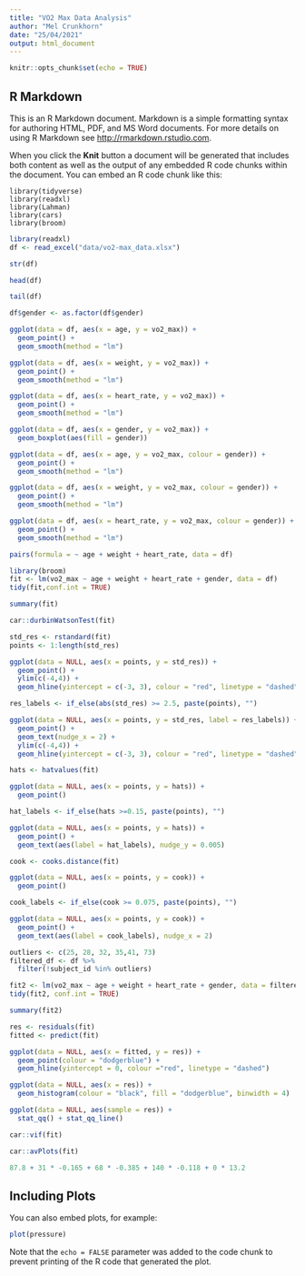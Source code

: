 ```yaml
---
title: "VO2 Max Data Analysis"
author: "Mel Crunkhorn"
date: "25/04/2021"
output: html_document
---
```


```r
knitr::opts_chunk$set(echo = TRUE)
```

## R Markdown

This is an R Markdown document. Markdown is a simple formatting syntax for authoring HTML, PDF, and MS Word documents. For more details on using R Markdown see <http://rmarkdown.rstudio.com>.

When you click the **Knit** button a document will be generated that includes both content as well as the output of any embedded R code chunks within the document. You can embed an R code chunk like this:

```load
library(tidyverse)
library(readxl)
library(Lahman)
library(cars)
library(broom)
```
```r
library(readxl)
df <- read_excel("data/vo2-max_data.xlsx")
```

```r
str(df)
```

```r
head(df)
```
```r
tail(df)
```
```r
df$gender <- as.factor(df$gender)
```

```r
ggplot(data = df, aes(x = age, y = vo2_max)) +
  geom_point() +
  geom_smooth(method = "lm")
```
```r
ggplot(data = df, aes(x = weight, y = vo2_max)) +
  geom_point() +
  geom_smooth(method = "lm")
```
```r
ggplot(data = df, aes(x = heart_rate, y = vo2_max)) +
  geom_point() +
  geom_smooth(method = "lm")
```
```r
ggplot(data = df, aes(x = gender, y = vo2_max)) +
  geom_boxplot(aes(fill = gender)) 
```
```r
ggplot(data = df, aes(x = age, y = vo2_max, colour = gender)) +
  geom_point() +
  geom_smooth(method = "lm")
```
```r
ggplot(data = df, aes(x = weight, y = vo2_max, colour = gender)) +
  geom_point() +
  geom_smooth(method = "lm")
```
```r
ggplot(data = df, aes(x = heart_rate, y = vo2_max, colour = gender)) +
  geom_point() +
  geom_smooth(method = "lm")
```
```r
pairs(formula = ~ age + weight + heart_rate, data = df)
```
```r
library(broom)
fit <- lm(vo2_max ~ age + weight + heart_rate + gender, data = df)
tidy(fit,conf.int = TRUE)
```

```r
summary(fit)
```
```r
car::durbinWatsonTest(fit)
```

```r
std_res <- rstandard(fit)
points <- 1:length(std_res)
```
```r
ggplot(data = NULL, aes(x = points, y = std_res)) +
  geom_point() +
  ylim(c(-4,4)) +
  geom_hline(yintercept = c(-3, 3), colour = "red", linetype = "dashed")
```
```r
res_labels <- if_else(abs(std_res) >= 2.5, paste(points), "")
```

```r
ggplot(data = NULL, aes(x = points, y = std_res, label = res_labels)) +
  geom_point() +
  geom_text(nudge_x = 2) +
  ylim(c(-4,4)) +
  geom_hline(yintercept = c(-3, 3), colour = "red", linetype = "dashed")
```
```r
hats <- hatvalues(fit)
```

```r
ggplot(data = NULL, aes(x = points, y = hats)) + 
  geom_point()
```
```r
hat_labels <- if_else(hats >=0.15, paste(points), "")
```

```r
ggplot(data = NULL, aes(x = points, y = hats)) +
  geom_point() +
  geom_text(aes(label = hat_labels), nudge_y = 0.005)
```
```r
cook <- cooks.distance(fit)
```

```r
ggplot(data = NULL, aes(x = points, y = cook)) +
  geom_point()
```
```r
cook_labels <- if_else(cook >= 0.075, paste(points), "")
```

```r
ggplot(data = NULL, aes(x = points, y = cook)) +
  geom_point() +
  geom_text(aes(label = cook_labels), nudge_x = 2)
```
```r
outliers <- c(25, 28, 32, 35,41, 73)
filtered_df <- df %>%
  filter(!subject_id %in% outliers)
```

```r
fit2 <- lm(vo2_max ~ age + weight + heart_rate + gender, data = filtered_df)
tidy(fit2, conf.int = TRUE)
```

```r
summary(fit2)
```
```r
res <- residuals(fit)
fitted <- predict(fit)
```

```r
ggplot(data = NULL, aes(x = fitted, y = res)) +
  geom_point(colour = "dodgerblue") +
  geom_hline(yintercept = 0, colour ="red", linetype = "dashed")
```
```r
ggplot(data = NULL, aes(x = res)) +
  geom_histogram(colour = "black", fill = "dodgerblue", binwidth = 4)
```
```r
ggplot(data = NULL, aes(sample = res)) +
  stat_qq() + stat_qq_line()
```
```r
car::vif(fit)
```

```r
car::avPlots(fit)
```
```r
87.8 + 31 * -0.165 + 68 * -0.385 + 140 * -0.118 + 0 * 13.2
```
## Including Plots

You can also embed plots, for example:

```r
plot(pressure)
```

Note that the `echo = FALSE` parameter was added to the code chunk to prevent printing of the R code that generated the plot.
